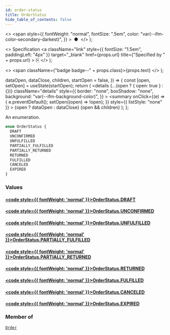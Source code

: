 ```yaml
---
id: order-status
title: OrderStatus
hide_table_of_contents: false
---
```


  <>
    <span
      style={{
        fontWeight: "normal",
        fontSize: ".5em",
        color: "var(--ifm-color-secondary-darkest)",
      }}
    >
      &nbsp;●&nbsp;
    </span>
  </>
);

  <>
    Specification
    <a
      className="link"
      style={{ fontSize: "1.5em", paddingLeft: "4px" }}
      target="\_blank"
      href={props.url}
      title={"Specified by " + props.url}
    >
      ⎘
    </a>
  </>
);

  <>
    <span className={"badge badge--" + props.class}>{props.text}</span>
  </>
);


  dataOpen,
  dataClose,
  children,
  startOpen = false,
}) => {
  const [open, setOpen] = useState(startOpen);
  return (
    <details
      {...(open ? { open: true } : {})}
      className="details"
      style={{
        border: "none",
        boxShadow: "none",
        background: "var(--ifm-background-color)",
      }}
    >
      <summary
        onClick={(e) => {
          e.preventDefault();
          setOpen((open) => !open);
        }}
        style={{ listStyle: "none" }}
      >
        {open ? dataOpen : dataClose}
      </summary>
      {open && children}
    </details>
  );
};

An enumeration.

```graphql
enum OrderStatus {
  DRAFT
  UNCONFIRMED
  UNFULFILLED
  PARTIALLY_FULFILLED
  PARTIALLY_RETURNED
  RETURNED
  FULFILLED
  CANCELED
  EXPIRED
}
```

### Values

#### [<code style={{ fontWeight: 'normal' }}>OrderStatus.<b>DRAFT</b></code>](#)

>

#### [<code style={{ fontWeight: 'normal' }}>OrderStatus.<b>UNCONFIRMED</b></code>](#)

>

#### [<code style={{ fontWeight: 'normal' }}>OrderStatus.<b>UNFULFILLED</b></code>](#)

>

#### [<code style={{ fontWeight: 'normal' }}>OrderStatus.<b>PARTIALLY_FULFILLED</b></code>](#)

>

#### [<code style={{ fontWeight: 'normal' }}>OrderStatus.<b>PARTIALLY_RETURNED</b></code>](#)

>

#### [<code style={{ fontWeight: 'normal' }}>OrderStatus.<b>RETURNED</b></code>](#)

>

#### [<code style={{ fontWeight: 'normal' }}>OrderStatus.<b>FULFILLED</b></code>](#)

>

#### [<code style={{ fontWeight: 'normal' }}>OrderStatus.<b>CANCELED</b></code>](#)

>

#### [<code style={{ fontWeight: 'normal' }}>OrderStatus.<b>EXPIRED</b></code>](#)

>

### Member of

[`Order`](../../../api-storefront/orders/objects/order) <Badge class="secondary" text="object"/>
